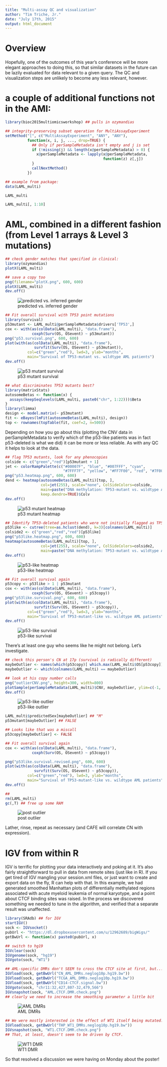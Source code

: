 ```yaml
---
title: "Multi-assay QC and visualization"
author: "Tim Triche, Jr."
date: "July 17th, 2015"
output: html_document
---
```


# Overview

Hopefully, one of the outcomes of this year's conference will be more elegant 
approaches to doing this, so that similar datasets in the future can be lazily
evaluated for data relevant to a given query. The QC and visualization steps 
are unlikely to become any less relevant, however.

# a couple of additional functions not in the AMI:
```r
library(bioc2015multiomicsworkshop) ## pulls in ozymandias 

## integrity-preserving subset operation for MultiAssayExperiment
setMethod("[", c("MultiAssayExperiment", "ANY", "ANY"),
          function(x, i, j, ..., drop=TRUE) {
            ## Only if perSampleMetadata isn't empty and j is set
            if (!missing(j) && length(x@perSampleMetadata) > 0) {
              x@perSampleMetadata <- lapply(x@perSampleMetadata,
                                            function(z) z[,j])
            }
            callNextMethod()
          })

## example from package:
data(LAML_multi)

LAML_multi

LAML_multi[, 1:10] 

```
# AML, combined in a different fashion (from Level 1 arrays & Level 3 mutations)

```r
## check gender matches that specified in clinical:
library(ozymandias)
plotX(LAML_multi)

## save a copy too
png(filename="plotX.png", 600, 600)
plotX(LAML_multi)
dev.off()
```
![predicted vs. inferred gender](plotX.png "gender plot") 


```r
## Fit overall survival with TP53 point mutations
library(survival)
p53mutant <- LAML_multi@perSampleMetadata$drivers['TP53',]
cox <- with(as(colData(LAML_multi), "data.frame"),
            coxph(Surv(OS, OSevent) ~ p53mutant))
png("p53.survival.png", 600, 600)
plot(with(as(colData(LAML_multi), "data.frame"),
             survfit(Surv(OS, OSevent) ~ p53mutant)),
          col=c("green","red"), lwd=3, ylab="months",
          main="Survival of TP53-mutant vs. wildtype AML patients")
dev.off()
```
![p53 mutant survival](p53.survival.png "p53 plot") 

```r
## what discriminates TP53 mutants best?
library(matrixStats)
autosomeBetas <- function(x) {
  assays(keepSeqlevels(LAML_multi, paste0("chr", 1:22)))$Beta
}
library(limma)
design <- model.matrix(~ p53mutant)
fit <- eBayes(lmFit(autosomeBetas(LAML_multi), design))
top <- rownames(topTable(fit, coef=2, n=500))
```

Depending on how you go about this (plotting the CNV data in perSampleMetadata
to verify which of the p53-like patients was in fact p53-deleted is what we did)
it can be more or less reliable.  As with any QC it helps to look at the data. 

```r
## flag TP53 mutants, look for any phenocopies
colside <- c("green","red")[p53mutant + 1] 
jet <- colorRampPalette(c("#00007F", "blue", "#007FFF", "cyan",
                          "#7FFF7F", "yellow", "#FF7F00", "red", "#7F0000"))
png("p53.heatmap.png", 600, 600)
dend <- heatmap(autosomeBetas(LAML_multi)[top, ], 
                col=jet(255), scale="none", ColSideColors=colside, 
                main=paste("DNA methylation: TP53-mutant vs. wildtype AML"),
                keep.dendro=TRUE)$Colv
dev.off()
```
![p53 mutant heatmap](p53.heatmap.png "p53 plot") 


```r
## Identify TP53-deleted patients who were not initially flagged as TP53-mutant
p53like <- cutree(tree=as.hclust(dend), k=3)[colnames(LAML_multi)]
colside2 <- c("green","red","red")[p53like] 
png("p53like.heatmap.png", 600, 600)
heatmap(autosomeBetas(LAML_multi)[top, ], 
                col=jet(255), scale="none", ColSideColors=colside2, 
                main=paste("DNA methylation: TP53-mutant vs. wildtype AML"))
dev.off()
```
![p53-like heatmap](p53like.heatmap.png "p53like plot") 


```r
## Fit overall survival again
p53copy <- p53like > 1 | p53mutant
cox <- with(as(colData(LAML_multi), "data.frame"),
            coxph(Surv(OS, OSevent) ~ p53copy))
png("p53like.survival.png", 600, 600)
plot(with(as(colData(LAML_multi), "data.frame"),
             survfit(Surv(OS, OSevent) ~ p53copy)),
          col=c("green","red"), lwd=3, ylab="months",
          main="Survival of TP53-mutant-like vs. wildtype AML patients")
dev.off()
```
![p53-like survival](p53like.survival.png "p53like survival") 

There's at least one guy who seems like he might not belong.  Let's investigate.

```r
## check this person's CN at 17p (survival is radically different)
maybeOutlier <- names(which(p53copy)[ which.max(LAML_multi$OS[p53copy]) ])
maybeOutlier <- which(colnames(LAML_multi) == maybeOutlier)

## look at his copy number calls
png("outlierCNV.png", height=300, width=800)
plotSample(perSampleMetadata(LAML_multi)$CNV, maybeOutlier, ylim=c(-1, 1))
dev.off()
```
![p53-like outlier](outlierCNV.png "outlier") 

```r
LAML_multi$predictedSex[maybeOutlier] ## "M"
p53mutant[maybeOutlier] ## FALSE 

## Looks like that was a miscall 
p53copy[maybeOutlier] <- FALSE 

## Fit overall survival again
cox <- with(as(colData(LAML_multi), "data.frame"),
            coxph(Surv(OS, OSevent) ~ p53copy))

png("p53like.survival.revised.png", 600, 600)
plot(with(as(colData(LAML_multi), "data.frame"),
             survfit(Surv(OS, OSevent) ~ p53copy)),
          col=c("green","red"), lwd=3, ylab="months",
          main="Survival of TP53-mutant-like vs. wildtype AML patients")
dev.off()

## 
rm(LAML_multi)
gc(,T) ## free up some RAM
```
![post outlier](p53like.survival.revised.png "revised")

Lather, rinse, repeat as necessary (and CAFE will correlate CN with expression).

# IGV from within R 

IGV is terrific for plotting your data interactively and poking at it.  It's 
also fairly straightforward to pull in data from remote sites (just like in R).
If you get tired of IGV mangling your session.xml files, or just want to 
create and export data on the fly, R can help with that.  In this example, we 
had generated smoothed Manhattan plots of differentially methylated regions 
associated with acute myeloid leukemia of normal karyotype, and a point about
CTCF binding sites was raised.  In the process we discovered something we needed
to tune in the algorithm, and verified that a separate result was unaffected.

```r

library(SRAdb) ## for IGV 
startIGV()
sock <- IGVsocket()
pubUrl <- "https://dl.dropboxusercontent.com/u/12962689/bigWigs/"
getBwUrl <- function(x) paste0(pubUrl, x)

## switch to hg19 
IGVclear(sock)
IGVgenome(sock, "hg19")
IGVgoto(sock, "WT1")

## AML-specific DMRs don't SEEM to cross the CTCF site at first, but...
IGVload(sock, getBwUrl("CN_AML_DMRs.neglog10p.hg19.bw"))
IGVload(sock, getBwUrl("TCGA_AML_DMRs.neglog10p.hg19.bw"))
IGVload(sock, getBwUrl("CD14-CTCF.signal.bw"))
IGVgoto(sock, "chr11:32,427,807-32,479,566")
IGVsnapshot(sock, "AML.CTCF.DMR.check.png")
## clearly we need to increase the smoothing parameter a little bit
```
![AML DMRs](AML.CTCF.DMR.check.png "IGV plot") 

```r
## We were mostly interested in the effect of WT1 itself being mutated:
IGVload(sock, getBwUrl("THP_WT1_DMRs.neglog10p.hg19.bw"))
IGVsnapshot(sock, "WT1.CTCF.DMR.check.png")
## That, at least, doesn't seem to be driven by CTCF. 
```
![WT1 DMR](WT1.CTCF.DMR.check.png "IGV plot") 

So that resolved a discussion we were having on Monday about the poster!
